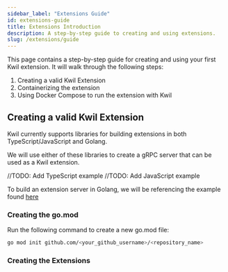 ```yaml
---
sidebar_label: "Extensions Guide"
id: extensions-guide
title: Extensions Introduction
description: A step-by-step guide to creating and using extensions.
slug: /extensions/guide
---
```


This page contains a step-by-step guide for creating and using your first Kwil extension.  It will walk through the following steps:

1. Creating a valid Kwil Extension
2. Containerizing the extension
3. Using Docker Compose to run the extension with Kwil

## Creating a valid Kwil Extension

Kwil currently supports libraries for building extensions in both TypeScript/JavaScript and Golang.

We will use either of these libraries to create a gRPC server that can be used as a Kwil extension.


<Tabs>
<TabItem value="TypeScript" label="TypeScript" default>
    //TODO: Add TypeScript example
</TabItem>
<TabItem value="JavaScript" label="JavaScript">
    //TODO: Add JavaScript example
</TabItem>
<TabItem value="Golang" label="Golang">

To build an extension server in Golang, we will be referencing the example found [here](./packages/golang.mdx)

### Creating the go.mod

Run the following command to create a new go.mod file:

```bash
go mod init github.com/<your_github_username>/<repository_name>
```

### Creating the Extensions

</TabItem>
</Tabs>
